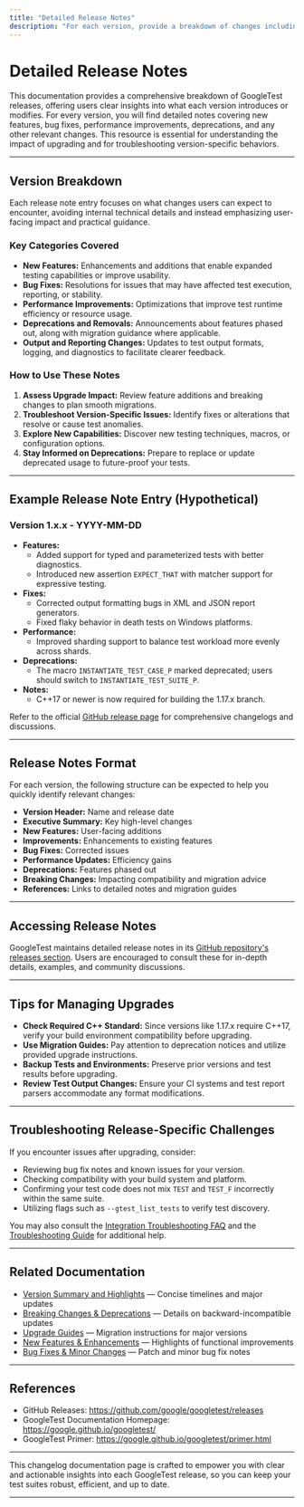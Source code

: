 ```yaml
---
title: "Detailed Release Notes"
description: "For each version, provide a breakdown of changes including features, fixes, performance improvements, deprecations, and other noteworthy alterations. Where possible, link to external release notes such as GitHub releases for in-depth exploration. Ideal for users assessing upgrade impact or troubleshooting version-specific issues."
---
```


# Detailed Release Notes

This documentation provides a comprehensive breakdown of GoogleTest releases, offering users clear insights into what each version introduces or modifies. For every version, you will find detailed notes covering new features, bug fixes, performance improvements, deprecations, and any other relevant changes. This resource is essential for understanding the impact of upgrading and for troubleshooting version-specific behaviors.

---

## Version Breakdown

Each release note entry focuses on what changes users can expect to encounter, avoiding internal technical details and instead emphasizing user-facing impact and practical guidance.

### Key Categories Covered

- **New Features:** Enhancements and additions that enable expanded testing capabilities or improve usability.
- **Bug Fixes:** Resolutions for issues that may have affected test execution, reporting, or stability.
- **Performance Improvements:** Optimizations that improve test runtime efficiency or resource usage.
- **Deprecations and Removals:** Announcements about features phased out, along with migration guidance where applicable.
- **Output and Reporting Changes:** Updates to test output formats, logging, and diagnostics to facilitate clearer feedback.

### How to Use These Notes

1. **Assess Upgrade Impact:** Review feature additions and breaking changes to plan smooth migrations.
2. **Troubleshoot Version-Specific Issues:** Identify fixes or alterations that resolve or cause test anomalies.
3. **Explore New Capabilities:** Discover new testing techniques, macros, or configuration options.
4. **Stay Informed on Deprecations:** Prepare to replace or update deprecated usage to future-proof your tests.

---

## Example Release Note Entry (Hypothetical)

### Version 1.x.x - YYYY-MM-DD

- **Features:**
  - Added support for typed and parameterized tests with better diagnostics.
  - Introduced new assertion `EXPECT_THAT` with matcher support for expressive testing.
- **Fixes:**
  - Corrected output formatting bugs in XML and JSON report generators.
  - Fixed flaky behavior in death tests on Windows platforms.
- **Performance:**
  - Improved sharding support to balance test workload more evenly across shards.
- **Deprecations:**
  - The macro `INSTANTIATE_TEST_CASE_P` marked deprecated; users should switch to `INSTANTIATE_TEST_SUITE_P`.
- **Notes:**
  - C++17 or newer is now required for building the 1.17.x branch.

Refer to the official [GitHub release page](https://github.com/google/googletest/releases) for comprehensive changelogs and discussions.

---

## Release Notes Format

For each version, the following structure can be expected to help you quickly identify relevant changes:

- **Version Header:** Name and release date
- **Executive Summary:** Key high-level changes
- **New Features:** User-facing additions
- **Improvements:** Enhancements to existing features
- **Bug Fixes:** Corrected issues
- **Performance Updates:** Efficiency gains
- **Deprecations:** Features phased out
- **Breaking Changes:** Impacting compatibility and migration advice
- **References:** Links to detailed notes and migration guides

---

## Accessing Release Notes

GoogleTest maintains detailed release notes in its [GitHub repository's releases section](https://github.com/google/googletest/releases). Users are encouraged to consult these for in-depth details, examples, and community discussions.

---

## Tips for Managing Upgrades

- **Check Required C++ Standard:** Since versions like 1.17.x require C++17, verify your build environment compatibility before upgrading.
- **Use Migration Guides:** Pay attention to deprecation notices and utilize provided upgrade instructions.
- **Backup Tests and Environments:** Preserve prior versions and test results before upgrading.
- **Review Test Output Changes:** Ensure your CI systems and test report parsers accommodate any format modifications.

---

## Troubleshooting Release-Specific Challenges

If you encounter issues after upgrading, consider:

- Reviewing bug fix notes and known issues for your version.
- Checking compatibility with your build system and platform.
- Confirming your test code does not mix `TEST` and `TEST_F` incorrectly within the same suite.
- Utilizing flags such as `--gtest_list_tests` to verify test discovery.

You may also consult the [Integration Troubleshooting FAQ](https://google.github.io/googletest/faq/usage-troubleshooting/integration-troubleshooting) and the [Troubleshooting Guide](https://google.github.io/googletest/guides/getting-started/validation-troubleshooting/troubleshooting) for additional help.

---

## Related Documentation

- [Version Summary and Highlights](/changelog/release-history/version-summary) — Concise timelines and major updates
- [Breaking Changes & Deprecations](/changelog/breaking-changes-upgrades/breaking-changes) — Details on backward-incompatible updates
- [Upgrade Guides](/changelog/breaking-changes-upgrades/upgrade-guides) — Migration instructions for major versions
- [New Features & Enhancements](/changelog/feature-bug-log/new-features) — Highlights of functional improvements
- [Bug Fixes & Minor Changes](/changelog/feature-bug-log/bug-fixes) — Patch and minor bug fix notes

---

## References

- GitHub Releases: https://github.com/google/googletest/releases
- GoogleTest Documentation Homepage: https://google.github.io/googletest/
- GoogleTest Primer: https://google.github.io/googletest/primer.html

---

This changelog documentation page is crafted to empower you with clear and actionable insights into each GoogleTest release, so you can keep your test suites robust, efficient, and up to date.

---